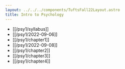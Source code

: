 ```yaml
---
layout: ../../../components/TuftsFall22Layout.astro
title: Intro to Psychology
---
```


- [[/psy1/syllabus]]
- [[/psy1/2022-09-06]]
- [[/psy1/chapter1]]
- [[/psy1/2022-09-08]]
- [[/psy1/chapter2]]
- [[/psy1/chapter3]]
- [[/psy1/chapter4]]